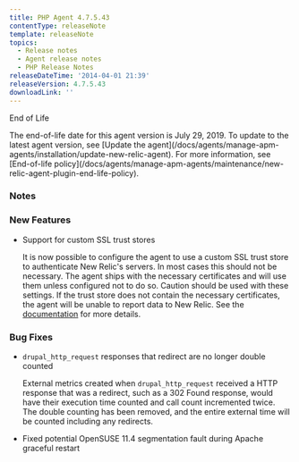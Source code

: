 ```yaml
---
title: PHP Agent 4.7.5.43
contentType: releaseNote
template: releaseNote
topics:
  - Release notes
  - Agent release notes
  - PHP Release Notes
releaseDateTime: '2014-04-01 21:39'
releaseVersion: 4.7.5.43
downloadLink: ''
---
```


End of Life

<Callout variant="important">
  The end-of-life date for this agent version is July 29, 2019. To update to the latest agent version, see [Update the agent](/docs/agents/manage-apm-agents/installation/update-new-relic-agent). For more information, see [End-of-life policy](/docs/agents/manage-apm-agents/maintenance/new-relic-agent-plugin-end-life-policy).
</Callout>

### Notes

### New Features

* Support for custom SSL trust stores

  It is now possible to configure the agent to use a custom SSL trust store to authenticate New Relic's servers. In most cases this should not be necessary. The agent ships with the necessary certificates and will use them unless configured not to do so. Caution should be used with these settings. If the trust store does not contain the necessary certificates, the agent will be unable to report data to New Relic. See the [documentation](https://docs.newrelic.com/docs/php/php-agent-phpini-settings#inivar-daemon-settings) for more details.

### Bug Fixes

* `drupal_http_request` responses that redirect are no longer double counted

  External metrics created when `drupal_http_request` received a HTTP response that was a redirect, such as a 302 Found response, would have their execution time counted and call count incremented twice. The double counting has been removed, and the entire external time will be counted including any redirects.
* Fixed potential OpenSUSE 11.4 segmentation fault during Apache graceful restart
